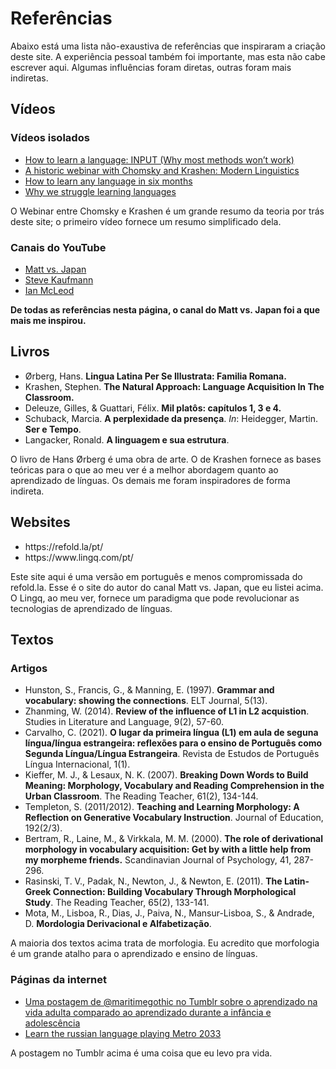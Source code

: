 # Referências

Abaixo está uma lista não-exaustiva de referências que inspiraram a criação deste site. A experiência pessoal também foi importante, mas esta não cabe escrever aqui. Algumas influências foram diretas, outras foram mais indiretas.

## Vídeos

### Vídeos isolados

- [How to learn a language: INPUT (Why most methods won't work)](https://youtu.be/J_EQDtpYSNM)
- [A historic webinar with Chomsky and Krashen: Modern Linguistics](https://www.youtube.com/watch?v=uLBMtL4JuRM)
- [How to learn any language in six months](https://youtu.be/d0yGdNEWdn0)
- [Why we struggle learning languages](https://www.youtube.com/watch?v=iBMfg4WkKL8)

O Webinar entre Chomsky e Krashen é um grande resumo da teoria por trás deste site; o primeiro vídeo fornece um resumo simplificado dela.

### Canais do YouTube

- [Matt vs. Japan](https://www.youtube.com/@mattvsjapan)
- [Steve Kaufmann](https://www.youtube.com/@Thelinguist)
- [Ian McLeod](https://www.youtube.com/@lamontmcleod)

**De todas as referências nesta página, o canal do Matt vs. Japan foi a que mais me inspirou.**

## Livros

- Ørberg, Hans. **Lingua Latina Per Se Illustrata: Familia Romana.**
- Krashen, Stephen. **The Natural Approach: Language Acquisition In The Classroom.**
- Deleuze, Gilles, & Guattari, Félix. **Mil platôs: capítulos 1, 3 e 4.**
- Schuback, Marcia. **A perplexidade da presença**. _In_: Heidegger, Martin. **Ser e Tempo**.
- Langacker, Ronald. **A linguagem e sua estrutura**.

O livro de Hans Ørberg é uma obra de arte. O de Krashen fornece as bases teóricas para o que ao meu ver é a melhor abordagem quanto ao aprendizado de línguas. Os demais me foram inspiradores de forma indireta.

## Websites

- https://refold.la/pt/
- https://www.lingq.com/pt/

Este site aqui é uma versão em português e menos compromissada do refold.la. Esse é o site do autor do canal Matt vs. Japan, que eu listei acima. O Lingq, ao meu ver, fornece um paradigma que pode revolucionar as tecnologias de aprendizado de línguas. 

## Textos

### Artigos
- Hunston, S., Francis, G., & Manning, E. (1997). **Grammar and vocabulary: showing the connections**. ELT Journal, 5(13).
- Zhanming, W. (2014). **Review of the influence of L1 in L2 acquistion**. Studies in Literature and Language, 9(2), 57-60.
- Carvalho, C. (2021). **O lugar da primeira língua (L1) em aula de seguna língua/língua estrangeira: reflexões para o ensino de Português como Segunda Língua/Língua Estrangeira**. Revista de Estudos de Português Língua Internacional, 1(1).
- Kieffer, M. J., & Lesaux, N. K. (2007). **Breaking Down Words to Build Meaning: Morphology, Vocabulary and Reading Comprehension in the Urban Classroom**. The Reading Teacher, 61(2), 134-144.
- Templeton, S. (2011/2012). **Teaching and Learning Morphology: A Reflection on Generative Vocabulary Instruction**. Journal of Education, 192(2/3).
- Bertram, R., Laine, M., & Virkkala, M. M. (2000). **The role of derivational morphology in vocabulary acquisition: Get by with a little help from my morpheme friends.** Scandinavian Journal of Psychology, 41, 287-296.
- Rasinski, T. V., Padak, N., Newton, J., & Newton, E. (2011). **The Latin-Greek Connection: Building Vocabulary Through Morphological Study**. The Reading Teacher, 65(2), 133-141.
- Mota, M., Lisboa, R., Dias, J., Paiva, N., Mansur-Lisboa, S., & Andrade, D. **Mordologia Derivacional e Alfabetização**.

A maioria dos textos acima trata de morfologia. Eu acredito que morfologia é um grande atalho para o aprendizado e ensino de línguas.

### Páginas da internet

- [Uma postagem de @maritimegothic no Tumblr sobre o aprendizado na vida adulta comparado ao aprendizado durante a infância e adolescência](https://www.tumblr.com/maritimegothic/158417525941/i-think-a-big-thing-that-disconcerts-adults-about)
- [Learn the russian language playing Metro 2033](https://learntherussianlanguage.com/metro-2033/)

A postagem no Tumblr acima é uma coisa que eu levo pra vida.
